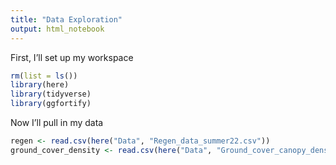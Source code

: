 ```yaml
---
title: "Data Exploration"
output: html_notebook
---
```


First, I'll set up my workspace
```r
rm(list = ls())
library(here)
library(tidyverse)
library(ggfortify)
```

Now I'll pull in my data
```r
regen <- read.csv(here("Data", "Regen_data_summer22.csv"))
ground_cover_density <- read.csv(here("Data", "Ground_cover_canopy_density_summer22.csv"))
```


